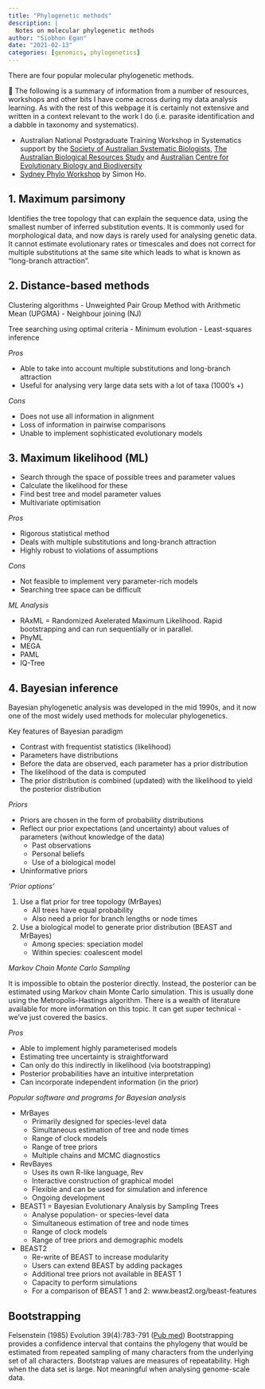 ```yaml
---
title: "Phylogenetic methods"
description: |
  Notes on molecular phylogenetic methods
author: "Siobhon Egan"
date: "2021-02-13"
categories: [genomics, phylogenetics]
---
```


There are four popular molecular phylogenetic methods.

🔗 The following is a summary of information from a number of resources, workshops and other bits I have come across during my data analysis learning. As with the rest of this webpage it is certainly not extensive and written in a context relevant to the work I do (i.e. parasite identification and a dabble in taxonomy and systematics).

-   Australian National Postgraduate Training Workshop in Systematics support by the [Society of Australian Systematic Biologists](https://www.sasb.org.au), [The Australian Biological Resources Study](http://www.environment.gov.au/science/abrs) and [Australian Centre for Evolutionary Biology and Biodiversity](https://www.adelaide.edu.au/environment/acebb/)
-   [Sydney Phylo Workshop](https://github.com/simon-ho/SydneyPhyloWorkshop) by Simon Ho.

## 1. Maximum parsimony

Identifies the tree topology that can explain the sequence data, using the smallest number of inferred substitution events. It is commonly used for morphological data, and now days is rarely used for analysing genetic data. It cannot estimate evolutionary rates or timescales and does not correct for multiple substitutions at the same site which leads to what is known as "long-branch attraction".

## 2. Distance-based methods

Clustering algorithms - Unweighted Pair Group Method with Arithmetic Mean (UPGMA) - Neighbour joining (NJ)

Tree searching using optimal criteria - Minimum evolution - Least-squares inference

*Pros*

-   Able to take into account multiple substitutions and long-branch attraction
-   Useful for analysing very large data sets with a lot of taxa (1000's +)

*Cons*

-   Does not use all information in alignment
-   Loss of information in pairwise comparisons
-   Unable to implement sophisticated evolutionary models

## 3. Maximum likelihood (ML)

-   Search through the space of possible trees and parameter values
-   Calculate the likelihood for these
-   Find best tree and model parameter values
-   Multivariate optimisation

*Pros*

-   Rigorous statistical method
-   Deals with multiple substitutions and long-branch attraction
-   Highly robust to violations of assumptions

*Cons*

-   Not feasible to implement very parameter-rich models
-   Searching tree space can be difficult

*ML Analysis*

-   RAxML = Randomized Axelerated Maximum Likelihood. Rapid bootstrapping and can run sequentially or in parallel.
-   PhyML
-   MEGA
-   PAML
-   IQ-Tree

## 4. Bayesian inference

Bayesian phylogenetic analysis was developed in the mid 1990s, and it now one of the most widely used methods for molecular phylogenetics.

Key features of Bayesian paradigm

-   Contrast with frequentist statistics (likelihood)
-   Parameters have distributions
-   Before the data are observed, each parameter has a prior distribution
-   The likelihood of the data is computed
-   The prior distribution is combined (updated) with the likelihood to yield the posterior distribution

*Priors*

-   Priors are chosen in the form of probability distributions
-   Reflect our prior expectations (and uncertainty) about values of parameters (without knowledge of the data)
    -   Past observations
    -   Personal beliefs
    -   Use of a biological model
-   Uninformative priors

*'Prior options'*

1.  Use a flat prior for tree topology (MrBayes)
    -   All trees have equal probability
    -   Also need a prior for branch lengths or node times
2.  Use a biological model to generate prior distribution (BEAST and MrBayes)
    -   Among species: speciation model
    -   Within species: coalescent model

*Markov Chain Monte Carlo Sampling*

It is impossible to obtain the posterior directly. Instead, the posterior can be estimated using Markov chain Monte Carlo simulation. This is usually done using the Metropolis-Hastings algorithm. There is a wealth of literature available for more information on this topic. It can get super technical - we've just covered the basics.

*Pros*

-   Able to implement highly parameterised models
-   Estimating tree uncertainty is straightforward
-   Can only do this indirectly in likelihood (via bootstrapping)
-   Posterior probabilities have an intuitive interpretation
-   Can incorporate independent information (in the prior)

*Popular software and programs for Bayesian analysis*

-   MrBayes
    -   Primarily designed for species-level data
    -   Simultaneous estimation of tree and node times
    -   Range of clock models
    -   Range of tree priors
    -   Multiple chains and MCMC diagnostics
-   RevBayes
    -   Uses its own R-like language, Rev
    -   Interactive construction of graphical model
    -   Flexible and can be used for simulation and inference
    -   Ongoing development
-   BEAST1 = Bayesian Evolutionary Analysis by Sampling Trees
    -   Analyse population- or species-level data
    -   Simultaneous estimation of tree and node times
    -   Range of clock models
    -   Range of tree priors and demographic models
-   BEAST2
    -   Re-write of BEAST to increase modularity
    -   Users can extend BEAST by adding packages
    -   Additional tree priors not available in BEAST 1
    -   Capacity to perform simulations
    -   For a comparison of BEAST 1 and 2: www.beast2.org/beast-features

## Bootstrapping

Felsenstein (1985) Evolution 39(4):783-791 ([Pub med](https://www.ncbi.nlm.nih.gov/pubmed/28561359)) Bootstrapping provides a confidence interval that contains the phylogeny that would be estimated from repeated sampling of many characters from the underlying set of all characters. Bootstrap values are measures of repeatability. High when the data set is large. Not meaningful when analysing genome-scale data.
